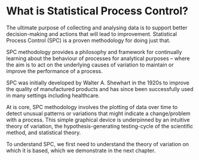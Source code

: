 # What is Statistical Process Control? {#what}

The ultimate purpose of collecting and analysing data is to support better decision-making and actions that will lead to improvement. Statistical Process Control (SPC) is a proven methodology for doing just that. 

SPC methodology provides a philosophy and framework for continually learning about the behaviour of processes for analytical purposes -- where the aim is to act on the underlying causes of variation to maintain or improve the performance of a process.  

SPC was initially developed by Walter A. Shewhart in the 1920s to improve the quality of manufactured products and has since been successfully used in many settings including healthcare.

At is core, SPC methodology involves the plotting of data over time to detect unusual patterns or variations that might indicate a change/problem with a process. This simple graphical device is underpinned by an intuitive theory of variation, the hypothesis-generating testing-cycle of the scientific method, and statistical theory. 

To understand SPC, we first need to understand the theory of variation on which it is based, which we demonstrate in the next chapter.